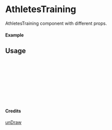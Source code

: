 
<Meta of={AthletesTraining} title="unDraw/AthletesTraining" />

# AthletesTraining

AthletesTraining component with different props.

#### Example

<Canvas of={AthletesTraining.Primary} />

## Usage

```ts
import { AthletesTraining } from "yadl-ui";

const Example = () => {
  return (
      <AthletesTraining />
  );
};

export default Example;
```

#### Credits
[unDraw](https://undraw.co/illustrations)
